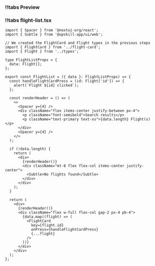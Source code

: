 
<CodeWithTabs sectionName="flight-list">

### !!tabs Preview

<FlightListPreview/>

### !!tabs flight-list.tsx

```tsx
import { Spacer } from '@nextui-org/react';
import { Subtle } from '@upskill-app/ui/web';

// We created the FlightCard and Flight types in the previous steps
import { FlightCard } from '../flight-card';
import { Flight } from '../types';

type FlightListProps = {
  data: Flight[];
};

export const FlightList = ({ data }: FlightListProps) => {
  const handleFlightCardPress = (id: Flight['id']) => {
    alert(`Flight ${id} clicked`);
  };

  const renderHeader = () => (
    <>
      <Spacer y={4} />
      <div className="flex items-center justify-between px-4">
        <p className="font-semibold">Search results</p>
        <p className="text-primary text-xs">{data.length} Flight(s)</p>
      </div>
      <Spacer y={4} />
    </>
  );

  if (!data.length) {
    return (
      <div>
        {renderHeader()}
        <div className="mt-8 flex flex-col items-center justify-center">
          <Subtle>No flights found</Subtle>
        </div>
      </div>
    );
  }

  return (
    <div>
      {renderHeader()}
      <div className="flex w-full flex-col gap-2 px-4 pb-4">
        {data.map((flight) => (
          <FlightCard
            key={flight.id}
            onPress={handleFlightCardPress}
            {...flight}
          />
        ))}
      </div>
    </div>
  );
};

```

</CodeWithTabs>

